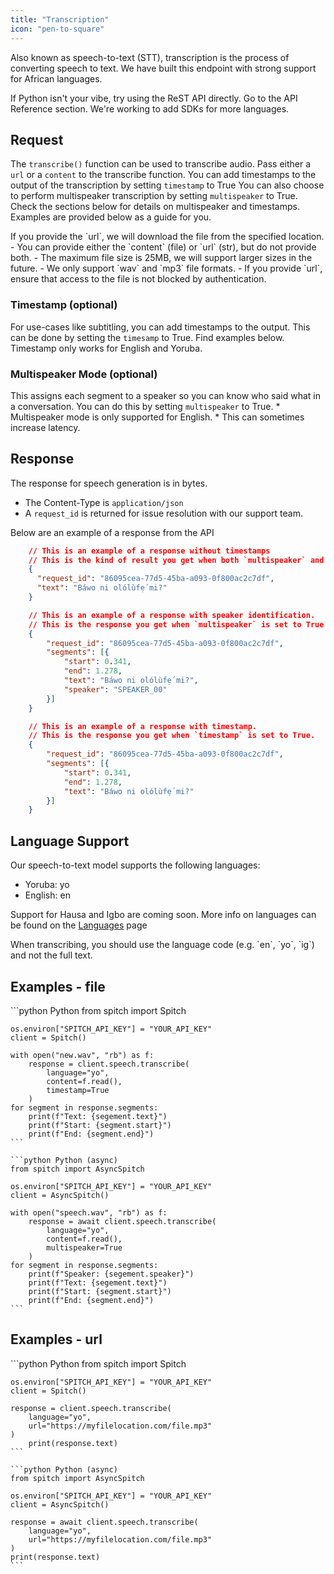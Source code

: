 ```yaml
---
title: "Transcription"
icon: "pen-to-square"
---
```


Also known as speech-to-text (STT), transcription is the process of converting speech to text. We have built this endpoint with strong support for African languages.

<Tip>
    If Python isn't your vibe, try using the ReST API directly. Go to the API Reference section.
    We're working to add SDKs for more languages.
</Tip>

## Request
The `transcribe()` function can be used to transcribe audio. Pass either a `url` or a `content` to the transcribe function.
You can add timestamps to the output of the transcription by setting `timestamp` to True
You can also choose to perform multispeaker transcription by setting `multispeaker` to True.
Check the sections below for details on multispeaker and timestamps.
Examples are provided below as a guide for you.

<Tip>
    If you provide the `url`, we will download the file from the specified location.
</Tip>

<Warning>
    - You can provide either the `content` (file) or `url` (str), but do not provide both.
    - The maximum file size is 25MB, we will support larger sizes in the future.
    - We only support `wav` and `mp3` file formats.
    - If you provide `url`, ensure that access to the file is not blocked by authentication.
</Warning>

### Timestamp (optional)
For use-cases like subtitling, you can add timestamps to the output. This can be done by setting the `timesamp` to True.
Find examples below.
<Note>
    Timestamp only works for English and Yoruba.
</Note>

### Multispeaker Mode (optional)
This assigns each segment to a speaker so you can know who said what in a conversation.
You can do this by setting `multispeaker` to True.
<Note>
    * Multispeaker mode is only supported for English.
    * This can sometimes increase latency.
</Note>

## Response
The response for speech generation is in bytes.
* The Content-Type is `application/json`
* A `request_id` is returned for issue resolution with our support team.

Below are an example of a response from the API
<CodeGroup>
```json No Timestamps
    // This is an example of a response without timestamps
    // This is the kind of result you get when both `multispeaker` and `timestamp` are false or not supplied.
    {
      "request_id": "86095cea-77d5-45ba-a093-0f800ac2c7df",
      "text": "Báwo ni olólùfẹ́ mi?"
    }
```
```json With Speaker ID
    // This is an example of a response with speaker identification.
    // This is the response you get when `multispeaker` is set to True.
    {
        "request_id": "86095cea-77d5-45ba-a093-0f800ac2c7df",
        "segments": [{
            "start": 0.341,
            "end": 1.278,
            "text": "Báwo ni olólùfẹ́ mi?",
            "speaker": "SPEAKER_00"
        }]
    }
```
```json With Timestamp
    // This is an example of a response with timestamp.
    // This is the response you get when `timestamp` is set to True.
    {
        "request_id": "86095cea-77d5-45ba-a093-0f800ac2c7df",
        "segments": [{
            "start": 0.341,
            "end": 1.278,
            "text": "Báwo ni olólùfẹ́ mi?"
        }]
    }
```
</CodeGroup>

## Language Support
Our speech-to-text model supports the following languages:
- Yoruba: yo
- English: en

Support for Hausa and Igbo are coming soon.
More info on languages can be found on the [Languages](/concepts/languages) page

<Note>
    When transcribing, you should use the language code (e.g. `en`, `yo`, `ig`) and not the full text.
</Note>

## Examples - file
<CodeGroup>
    ```python Python
    from spitch import Spitch

    os.environ["SPITCH_API_KEY"] = "YOUR_API_KEY"
    client = Spitch()

    with open("new.wav", "rb") as f:
        response = client.speech.transcribe(
            language="yo",
            content=f.read(),
            timestamp=True
        )
    for segment in response.segments:
        print(f"Text: {segement.text}")
        print(f"Start: {segment.start}")
        print(f"End: {segment.end}")
    ```

    ```python Python (async)
    from spitch import AsyncSpitch

    os.environ["SPITCH_API_KEY"] = "YOUR_API_KEY"
    client = AsyncSpitch()

    with open("speech.wav", "rb") as f:
        response = await client.speech.transcribe(
            language="yo",
            content=f.read(),
            multispeaker=True
        )
    for segment in response.segments:
        print(f"Speaker: {segement.speaker}")
        print(f"Text: {segement.text}")
        print(f"Start: {segment.start}")
        print(f"End: {segment.end}")
    ```
</CodeGroup>

## Examples - url
<CodeGroup>
    ```python Python
    from spitch import Spitch

    os.environ["SPITCH_API_KEY"] = "YOUR_API_KEY"
    client = Spitch()

    response = client.speech.transcribe(
        language="yo",
        url="https://myfilelocation.com/file.mp3"
    )
        print(response.text)
    ```

    ```python Python (async)
    from spitch import AsyncSpitch

    os.environ["SPITCH_API_KEY"] = "YOUR_API_KEY"
    client = AsyncSpitch()

    response = await client.speech.transcribe(
        language="yo",
        url="https://myfilelocation.com/file.mp3"
    )
    print(response.text)
    ```
</CodeGroup>